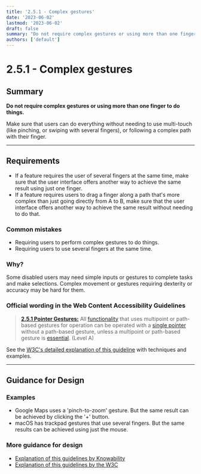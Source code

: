 ```yaml
---
title: '2.5.1 - Complex gestures'
date: '2023-06-02'
lastmod: '2023-06-02'
draft: false
summary: "Do not require complex gestures or using more than one finger to do things."
authors: ['default']
---
```


# 2.5.1 - Complex gestures

## Summary

**Do not require complex gestures or using more than one finger to do things.**

Make sure that users can do everything without needing to use multi-touch (like pinching, or swiping with several fingers), or following a complex path with their finger.

---

## Requirements

* If a feature requires the user of several fingers at the same time, make sure that the user interface offers another way to achieve the same result using just one finger.
* If a feature requires users to drag a finger along a path that's more complex than just going directly from A to B, make sure that the user interface offers another way to achieve the same result without needing to do that.

### Common mistakes

* Requiring users to perform complex gestures to do things.
* Requiring users to use several fingers at the same time.

### Why?

Some disabled users may need simple inputs or gestures to complete tasks and make selections. Complex movement or gestures requiring dexterity or accuracy may be hard for them.

### Official wording in the Web Content Accessibility Guidelines

> [**2.5.1 Pointer Gestures:**](https://www.w3.org/WAI/WCAG21/Understanding/pointer-gestures.html) All [functionality](https://www.w3.org/WAI/WCAG21/Understanding/pointer-gestures.html#dfn-functionality) that uses multipoint or path-based gestures for operation can be operated with a [single pointer](https://www.w3.org/WAI/WCAG21/Understanding/pointer-gestures.html#dfn-single-pointer) without a path-based gesture, unless a multipoint or path-based gesture is [essential](https://www.w3.org/WAI/WCAG21/Understanding/pointer-gestures.html#dfn-essential). (Level A)

See the [W3C's detailed explanation of this guideline](https://www.w3.org/WAI/WCAG21/Understanding/pointer-gestures.html) with techniques and examples.

---

## Guidance for Design

### Examples

* Google Maps uses a 'pinch-to-zoom' gesture. But the same result can be achieved by clicking the '+' button.
* macOS has trackpad gestures that use several fingers. But the same results can be achieved using just the mouse.

### More guidance for design

* [Explanation of this guidelines by Knowability](https://knowbility.org/blog/2018/WCAG21-251PointerGestures/)
* [Explanation of this guidelines by the W3C](https://www.w3.org/WAI/WCAG21/Understanding/pointer-gestures.html)
